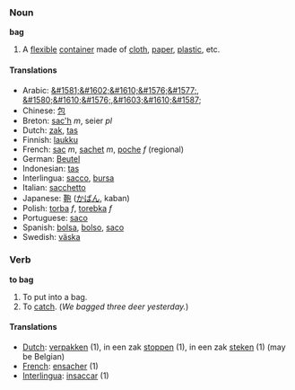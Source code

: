 === Noun ===
'''bag'''

# A [[flexible]] [[container]] made of [[cloth]], [[paper]], [[plastic]], etc.

==== Translations ====
*Arabic: [[&#1581;&#1602;&#1610;&#1576;&#1577;]], [[&#1580;&#1610;&#1576;]],[[&#1603;&#1610;&#1587;]]
*Chinese: [[包]]
*Breton: [[sac'h]] ''m'', seier ''pl''
*Dutch: [[zak]], [[tas]]
*Finnish: [[laukku]]
*French: [[sac]] ''m'', [[sachet]] ''m'', [[poche]] ''f'' (regional)
*German: [[Beutel]] 
*Indonesian: [[tas]]
*Interlingua: [[sacco]], [[bursa]]
*Italian: [[sacchetto]] 
*Japanese: [[鞄]] ([[かばん]], kaban)
*Polish: [[torba]] ''f'', [[torebka]] ''f''
*Portuguese: [[saco]] 
*Spanish: [[bolsa]], [[bolso]], [[saco]]
*Swedish: [[väska]]

=== Verb ===
'''to bag'''

# To put into a bag.
# To [[catch]].  (''We bagged three deer yesterday.'')

==== Translations ====
*[[Dutch]]: [[verpakken]] (1), in een zak [[stoppen]] (1), in een zak [[steken]]   (1) (may be Belgian)
*[[French]]: [[ensacher]] (1)
*[[Interlingua]]: [[insaccar]] (1)